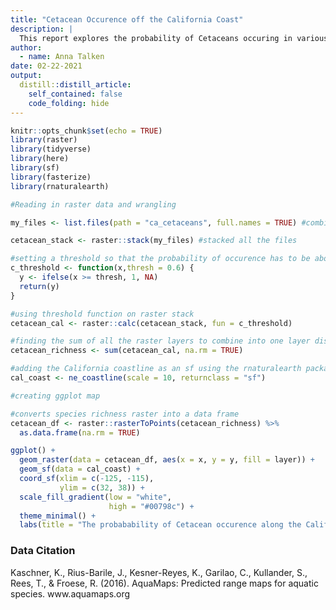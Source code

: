 ```yaml
---
title: "Cetacean Occurence off the California Coast"
description: |
  This report explores the probability of Cetaceans occuring in various locations along the California coast. I created a map of species richness based on raster data from Kaschner, et. al 2016 that calculated the probability of 35 species of Cetaceans being present along the California coast. I used a 60% probability threshold to mark whether a Cetacean species would likely be 'present' on the map or not.
author:
  - name: Anna Talken
date: 02-22-2021
output:
  distill::distill_article:
    self_contained: false
    code_folding: hide
---
```


```r
knitr::opts_chunk$set(echo = TRUE)
library(raster)
library(tidyverse)
library(here)
library(sf)
library(fasterize)
library(rnaturalearth)
```


```r
#Reading in raster data and wrangling 

my_files <- list.files(path = "ca_cetaceans", full.names = TRUE) #combined all the tifs in cetacean folder into one file path

cetacean_stack <- raster::stack(my_files) #stacked all the files

#setting a threshold so that the probability of occurence has to be above 0.6 for the species to be considered 'present' 
c_threshold <- function(x,thresh = 0.6) {
  y <- ifelse(x >= thresh, 1, NA)
  return(y)
}

#using threshold function on raster stack 
cetacean_cal <- raster::calc(cetacean_stack, fun = c_threshold)

#finding the sum of all the raster layers to combine into one layer displaying species richness
cetacean_richness <- sum(cetacean_cal, na.rm = TRUE)

#adding the California coastline as an sf using the rnaturalearth package
cal_coast <- ne_coastline(scale = 10, returnclass = "sf")

```


```r
#creating ggplot map

#converts species richness raster into a data frame
cetacean_df <- raster::rasterToPoints(cetacean_richness) %>% 
  as.data.frame(na.rm = TRUE)

ggplot() +
  geom_raster(data = cetacean_df, aes(x = x, y = y, fill = layer)) +
  geom_sf(data = cal_coast) +
  coord_sf(xlim = c(-125, -115),
           ylim = c(32, 38)) +
  scale_fill_gradient(low = "white",
                      high = "#00798c") +
  theme_minimal() +
  labs(title = "The probabability of Cetacean occurence along the California Coast")
```


### Data Citation

Kaschner, K., Rius-Barile, J., Kesner-Reyes, K., Garilao, C., Kullander, S., Rees, T., & Froese, R. (2016). AquaMaps: Predicted range maps for aquatic species. www.aquamaps.org



